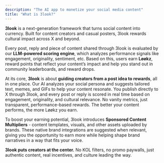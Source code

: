 ```yaml
---
description: "The AI app to monetize your social media content"
title: "What is 3look?"
---
```


**3look** is a next-generation framework that turns social content into currency. Built for content creators and casual posters, 3look rewards cultural impact across X and beyond.

Every post, reply and piece of content shared through 3look is evaluated by our **LLM-powered scoring engine**, which analyzes performance signals like engagement, originality, sentiment, etc. Based on this, users earn **Løøkz**, reward points that reflect your content’s impact and help you stand out in community leaderboards, and reward drops.

At its core, **3look** is about **guiding creators from a post idea to rewards**, all in one place. Our AI analyzes your social persona and suggests tailored text, memes, and GIFs to help your content resonate. You publish directly to X through 3look, and every post or reply is scored in real time based on engagement, originality, and cultural relevance. No vanity metrics, just transparent, performance-based rewards. The better your content performs, the more Løøkz you earn.

To boost your earning potential, 3look introduces **Sponsored Content Multipliers** - content templates, visuals, and other assets uploaded by brands. These native brand integrations are suggested when relevant, giving you the opportunity to earn more while helping shape brand narratives in a way that fits your voice.

**3look puts creators at the center.** No KOL filters, no promo paywalls, just authentic content, real incentives, and culture leading the way.